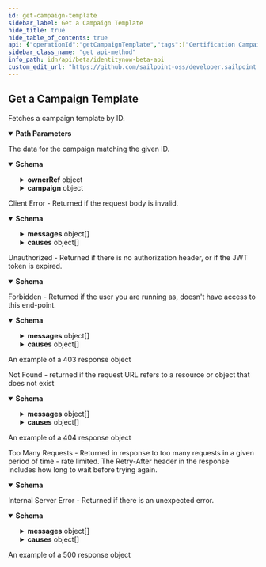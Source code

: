 ```yaml
---
id: get-campaign-template
sidebar_label: Get a Campaign Template
hide_title: true
hide_table_of_contents: true
api: {"operationId":"getCampaignTemplate","tags":["Certification Campaigns"],"description":"Fetches a campaign template by ID.","parameters":[{"in":"path","name":"id","schema":{"type":"string"},"required":true,"description":"The desired campaign template's ID.","example":"2c9180835d191a86015d28455b4a2329"}],"responses":{"200":{"description":"The data for the campaign matching the given ID.","content":{"application/json":{"schema":{"type":"object","description":"Campaign Template","properties":{"id":{"type":"string","description":"Id of the campaign template","example":"2c9079b270a266a60170a277bb960008"},"name":{"type":"string","description":"This template's name. Has no bearing on generated campaigns' names.","example":"Manager Campaign Template"},"description":{"type":"string","description":"This template's description. Has no bearing on generated campaigns' descriptions.","example":"Template for the annual manager campaign."},"created":{"type":"string","description":"Creation date of Campaign Template","readOnly":true,"format":"date-time","example":"2020-03-05T22:44:00.364Z"},"modified":{"type":"string","description":"Modification date of Campaign Template","readOnly":true,"format":"date-time","example":"2020-03-05T22:52:09.969Z"},"scheduled":{"type":"boolean","readOnly":true,"description":"Indicates if this campaign template has been scheduled.","example":false},"ownerRef":{"type":"object","description":"The owner of this template, and the owner of campaigns generated from this template via a schedule. This field is automatically populated at creation time with the current user.","properties":{"id":{"type":"string","description":"Id of the owner","example":"2c918086676d3e0601677611dbde220f"},"type":{"type":"string","enum":["IDENTITY"],"description":"Type of the owner","example":"IDENTITY"},"name":{"type":"string","description":"Name of the owner","example":"Mister Manager"},"email":{"type":"string","description":"Email of the owner","example":"mr.manager@example.com"}}},"deadlineDuration":{"type":"string","description":"The time period during which the campaign should be completed, formatted as an ISO-8601 Duration. When this template generates a campaign, the campaign's deadline will be the current date plus this duration. For example, if generation occurred on 2020-01-01 and this field was \"P2W\" (two weeks), the resulting campaign's deadline would be 2020-01-15 (the current date plus 14 days).","example":"P2W"},"campaign":{"type":"object","title":"Campaign","allOf":[{"type":"object","title":"Slim Campaign","required":["name","description","type"],"properties":{"id":{"type":"string","readOnly":true,"description":"Id of the campaign","example":"2c9079b270a266a60170a2779fcb0007"},"name":{"description":"The campaign name. If this object is part of a template, special formatting applies; see the `/campaign-templates/{id}/generate` endpoint documentation for details.","type":"string","example":"Manager Campaign"},"description":{"type":"string","description":"The campaign description. If this object is part of a template, special formatting applies; see the `/campaign-templates/{id}/generate` endpoint documentation for details.","example":"Everyone needs to be reviewed by their manager"},"deadline":{"type":"string","format":"date-time","description":"The campaign's completion deadline.","example":"2020-03-15T10:00:01.456Z"},"type":{"type":"string","description":"The type of campaign. Could be extended in the future.","enum":["MANAGER","SOURCE_OWNER","SEARCH","ROLE_COMPOSITION"],"example":"MANAGER"},"emailNotificationEnabled":{"type":"boolean","description":"Enables email notification for this campaign","default":false,"example":false},"autoRevokeAllowed":{"type":"boolean","description":"Allows auto revoke for this campaign","default":false,"example":false},"recommendationsEnabled":{"type":"boolean","description":"Enables IAI for this campaign. Accepts true even if the IAI product feature is off. If IAI is turned off then campaigns generated from this template will indicate false. The real value will then be returned if IAI is ever enabled for the org in the future.","default":false,"example":true},"status":{"type":"string","description":"The campaign's current status.","readOnly":true,"enum":["PENDING","STAGED","CANCELING","ACTIVATING","ACTIVE","COMPLETING","COMPLETED","ERROR","ARCHIVED"],"example":"ACTIVE"},"correlatedStatus":{"type":"string","description":"The correlatedStatus of the campaign. Only SOURCE_OWNER campaigns can be Uncorrelated. An Uncorrelated certification campaign only includes Uncorrelated identities (An identity is uncorrelated if it has no accounts on an authoritative source).","enum":["CORRELATED","UNCORRELATED"],"example":"CORRELATED"}}},{"type":"object","properties":{"created":{"type":"string","readOnly":true,"format":"date-time","description":"Created time of the campaign","example":"2020-03-03T22:15:13.611Z"},"modified":{"type":"string","readOnly":true,"format":"date-time","description":"Modified time of the campaign","example":"2020-03-03T22:20:12.674Z"},"correlatedStatus":{"description":"The correlatedStatus of the campaign. Only SOURCE_OWNER campaigns can be Uncorrelated. An Uncorrelated certification campaign only includes Uncorrelated identities (An identity is uncorrelated if it has no accounts on an authoritative source).","enum":["CORRELATED","UNCORRELATED"],"example":"CORRELATED"},"filter":{"type":"object","description":"Determines which items will be included in this campaign. The default campaign filter is used if this field is left blank.","properties":{"id":{"type":"string","description":"The ID of whatever type of filter is being used.","example":"0fbe863c063c4c88a35fd7f17e8a3df5"},"type":{"type":"string","description":"Type of the filter","enum":["CAMPAIGN_FILTER","RULE"],"example":"CAMPAIGN_FILTER"},"name":{"type":"string","description":"Name of the filter","example":"Test Filter"}}},"sunsetCommentsRequired":{"type":"boolean","description":"Determines if comments on sunset date changes are required.","default":true,"example":true},"sourceOwnerCampaignInfo":{"type":"object","description":"Must be set only if the campaign type is SOURCE_OWNER.","properties":{"sourceIds":{"type":"array","description":"The list of sources to be included in the campaign.","items":{"type":"string"},"example":["0fbe863c063c4c88a35fd7f17e8a3df5"]}}},"searchCampaignInfo":{"type":"object","description":"Must be set only if the campaign type is SEARCH.","properties":{"type":{"type":"string","description":"The type of search campaign represented.","enum":["IDENTITY","ACCESS"],"example":"ACCESS"},"description":{"type":"string","description":"Describes this search campaign. Intended for storing the query used, and possibly the number of identities selected/available.","example":"Search Campaign description"},"reviewer":{"description":"If specified, this identity or governance group will be the reviewer for all certifications in this campaign. The allowed DTO types are IDENTITY and GOVERNANCE_GROUP","allOf":[{"type":"object","properties":{"type":{"description":"DTO type","type":"string","enum":["ACCOUNT_CORRELATION_CONFIG","ACCESS_PROFILE","ACCESS_REQUEST_APPROVAL","ACCOUNT","APPLICATION","CAMPAIGN","CAMPAIGN_FILTER","CERTIFICATION","CLUSTER","CONNECTOR_SCHEMA","ENTITLEMENT","GOVERNANCE_GROUP","IDENTITY","IDENTITY_PROFILE","IDENTITY_REQUEST","LIFECYCLE_STATE","PASSWORD_POLICY","ROLE","RULE","SOD_POLICY","SOURCE","TAG","TAG_CATEGORY","TASK_RESULT","REPORT_RESULT","SOD_VIOLATION","ACCOUNT_ACTIVITY"],"example":"IDENTITY"},"id":{"type":"string","description":"ID of the object to which this reference applies","example":"2c91808568c529c60168cca6f90c1313"},"name":{"type":"string","description":"Human-readable display name of the object to which this reference applies","example":"William Wilson"}}},{"type":"object"}]},"query":{"type":"string","description":"The scope for the campaign. The campaign will cover identities returned by the query and identities that have access items returned by the query. One of `query` or `identityIds` must be set.","example":"Search Campaign query description"},"identityIds":{"type":"array","description":"A direct list of identities to include in this campaign. One of `identityIds` or `query` must be set.","items":{"type":"string"},"maxItems":1000,"example":["0fbe863c063c4c88a35fd7f17e8a3df5"]},"accessConstraints":{"type":"array","description":"Further reduces the scope of the campaign by excluding identities (from `query` or `identityIds`) that do not have this access.","items":{"type":"object","properties":{"type":{"type":"string","enum":["ENTITLEMENT","ACCESS_PROFILE","ROLE"],"description":"Type of Access","example":"ENTITLEMENT"},"ids":{"description":"Must be set only if operator is SELECTED.","type":"array","items":{"type":"string"},"example":["2c90ad2a70ace7d50170acf22ca90010"]},"operator":{"type":"string","enum":["ALL","SELECTED"],"description":"Used to determine whether the scope of the campaign should be reduced for selected ids or all.","example":"SELECTED"}},"required":["type","operator"]},"maxItems":1000}},"required":["type"]},"roleCompositionCampaignInfo":{"type":"object","description":"Optional configuration options for role composition campaigns.","properties":{"reviewer":{"description":"If specified, this identity or governance group will be the reviewer for all certifications in this campaign. The allowed DTO types are IDENTITY and GOVERNANCE_GROUP","allOf":[{"type":"object","properties":{"type":{"description":"DTO type","type":"string","enum":["ACCOUNT_CORRELATION_CONFIG","ACCESS_PROFILE","ACCESS_REQUEST_APPROVAL","ACCOUNT","APPLICATION","CAMPAIGN","CAMPAIGN_FILTER","CERTIFICATION","CLUSTER","CONNECTOR_SCHEMA","ENTITLEMENT","GOVERNANCE_GROUP","IDENTITY","IDENTITY_PROFILE","IDENTITY_REQUEST","LIFECYCLE_STATE","PASSWORD_POLICY","ROLE","RULE","SOD_POLICY","SOURCE","TAG","TAG_CATEGORY","TASK_RESULT","REPORT_RESULT","SOD_VIOLATION","ACCOUNT_ACTIVITY"],"example":"IDENTITY"},"id":{"type":"string","description":"ID of the object to which this reference applies","example":"2c91808568c529c60168cca6f90c1313"},"name":{"type":"string","description":"Human-readable display name of the object to which this reference applies","example":"William Wilson"}}},{"type":"object"}]},"roleIds":{"type":"array","description":"Optional list of roles to include in this campaign. Only one of `roleIds` and `query` may be set; if neither are set, all roles are included.","items":{"type":"string"},"example":["2c90ad2a70ace7d50170acf22ca90010"]},"remediatorRef":{"type":"object","description":"This determines who remediation tasks will be assigned to. Remediation tasks are created for each revoke decision on items in the campaign. The only legal remediator type is 'IDENTITY', and the chosen identity must be a Role Admin or Org Admin.","properties":{"type":{"type":"string","enum":["IDENTITY"],"description":"Legal Remediator Type","example":"IDENTITY"},"id":{"type":"string","description":"The ID of the remediator.","example":"2c90ad2a70ace7d50170acf22ca90010"},"name":{"type":"string","description":"The name of the remediator.","readOnly":true,"example":"Role Admin"}},"required":["type","id"]},"query":{"type":"string","description":"Optional search query to scope this campaign to a set of roles. Only one of `roleIds` and `query` may be set; if neither are set, all roles are included.","example":"Search Query"},"description":{"type":"string","description":"Describes this role composition campaign. Intended for storing the query used, and possibly the number of roles selected/available.","example":"Role Composition Description"}},"required":["remediatorRef"]},"alerts":{"type":"array","description":"A list of errors and warnings that have accumulated.","readOnly":true,"items":{"type":"object","properties":{"level":{"type":"string","enum":["ERROR","WARN","INFO"],"description":"Denotes the level of the message","example":"ERROR"},"localizations":{"type":"array","items":{"type":"object","properties":{"locale":{"type":"string","description":"The locale for the message text, a BCP 47 language tag.","example":"en-US"},"localeOrigin":{"type":"string","enum":["DEFAULT","REQUEST"],"description":"An indicator of how the locale was selected. *DEFAULT* means the locale is the system default. *REQUEST* means the locale was selected from the request context (i.e., best match based on the *Accept-Language* header). Additional values may be added in the future without notice.","example":"DEFAULT"},"text":{"type":"string","description":"Actual text of the error message in the indicated locale.","example":"The request was syntactically correct but its content is semantically invalid."}}}}}}},"totalCertifications":{"type":"integer","description":"The total number of certifications in this campaign.","readOnly":true,"example":100},"completedCertifications":{"type":"integer","description":"The number of completed certifications in this campaign.","readOnly":true,"example":10},"sourcesWithOrphanEntitlements":{"type":"array","description":"A list of sources in the campaign that contain \\\"orphan entitlements\\\" (entitlements without a corresponding Managed Attribute). An empty list indicates the campaign has no orphan entitlements. Null indicates there may be unknown orphan entitlements in the campaign (the campaign was created before this feature was implemented).","readOnly":true,"items":{"type":"object","properties":{"id":{"type":"string","description":"Id of the source","example":"2c90ad2a70ace7d50170acf22ca90010"},"type":{"type":"string","enum":["SOURCE"],"description":"Type","example":"SOURCE"},"name":{"type":"string","description":"Name of the source","example":"Source with orphan entitlements"}}}},"mandatoryCommentRequirement":{"type":"string","description":"Determines whether comments are required for decisions during certification reviews. You can require comments for all decisions, revoke-only decisions, or no decisions. By default, comments are not required for decisions.","enum":["ALL_DECISIONS","REVOKE_ONLY_DECISIONS","NO_DECISIONS"],"example":"NO_DECISIONS"}}}]}},"required":["name","description","created","modified","campaign"]},"examples":{"Manager":{"value":{"id":"e7dbec99d49349c8951bd84f58a05120","name":"Manager Review","created":"2022-08-02T19:16:42.632Z","modified":null,"description":"A review of everyone's access by their manager.","deadlineDuration":"P14D","ownerRef":{"email":"support@testmail.identitysoon.com","type":"IDENTITY","id":"7ec252acbd4245548bc25df22348cb75","name":"SailPoint Support"},"scheduled":false,"campaign":{"created":null,"modified":null,"filter":{"type":"CAMPAIGN_FILTER","id":"e0adaae69852e8fe8b8a3d48e5ce757c","name":"Test Manager Filter"},"sunsetCommentsRequired":true,"sourceOwnerCampaignInfo":null,"searchCampaignInfo":null,"roleCompositionCampaignInfo":null,"alerts":null,"totalCertifications":null,"completedCertifications":null,"sourcesWithOrphanEntitlements":null,"id":null,"name":"Manager Review","description":"Review everyone's access.","deadline":null,"type":"MANAGER","status":null,"emailNotificationEnabled":true,"autoRevokeAllowed":false,"recommendationsEnabled":false,"correlatedStatus":"CORRELATED","mandatoryCommentRequirement":"NO_DECISIONS"}}},"Search":{"value":{"id":"b7e6459eed5247ac8b98a5fed81fe27f","name":"Reporting Access Review","created":"2022-07-28T19:19:40.035Z","modified":null,"description":"A review of everyone's access to the reporting system.","deadlineDuration":"P14D","ownerRef":{"email":"support@testmail.identitysoon.com","type":"IDENTITY","id":"7ec252acbd4245548bc25df22348cb75","name":"SailPoint Support"},"scheduled":false,"campaign":{"created":null,"modified":null,"filter":{"type":"CAMPAIGN_FILTER","id":"e0adaae69852e8fe8b8a3d48e5ce757c","name":"Test Search Filter"},"sunsetCommentsRequired":true,"sourceOwnerCampaignInfo":null,"searchCampaignInfo":{"type":"ACCESS","description":"Identities with reporting abilities","reviewerId":null,"reviewer":null,"query":"@access(name: (\"reporter\"))","identityIds":null,"accessConstraints":[]},"roleCompositionCampaignInfo":null,"alerts":null,"totalCertifications":null,"completedCertifications":null,"sourcesWithOrphanEntitlements":null,"id":null,"name":"Search Campaign Review","description":"Review everyone's access to the reporting system.","deadline":null,"type":"SEARCH","status":null,"emailNotificationEnabled":true,"autoRevokeAllowed":false,"recommendationsEnabled":false,"correlatedStatus":"CORRELATED","mandatoryCommentRequirement":"NO_DECISIONS"}}},"Source Owner":{"value":{"id":"b9f41bc69e7a4291b9de0630396d030d","name":"AD Source Review","created":"2022-08-02T13:40:36.857Z","modified":null,"description":"A review of our AD source.","deadlineDuration":"P1M","ownerRef":{"email":"support@testmail.identitysoon.com","type":"IDENTITY","id":"7ec252acbd4245548bc25df22348cb75","name":"SailPoint Support"},"scheduled":false,"campaign":{"created":null,"modified":null,"filter":{"type":"CAMPAIGN_FILTER","id":"e0adaae69852e8fe8b8a3d48e5ce757c","name":"Test Source Owner Filter"},"sunsetCommentsRequired":true,"sourceOwnerCampaignInfo":{"sourceIds":["2c918084707deba501709d45ce4e5569"]},"searchCampaignInfo":null,"roleCompositionCampaignInfo":null,"alerts":null,"totalCertifications":null,"completedCertifications":null,"sourcesWithOrphanEntitlements":null,"id":null,"name":"AD Source Review","description":"Review everyone's access.","deadline":null,"type":"SOURCE_OWNER","status":null,"emailNotificationEnabled":true,"autoRevokeAllowed":false,"recommendationsEnabled":false,"correlatedStatus":"CORRELATED","mandatoryCommentRequirement":"NO_DECISIONS"}}},"RoleComposition":{"value":{"id":"b9f41bc69e7a4291b9de0630396d030d","name":"Campaign With Admin Role","created":"2022-08-02T13:40:36.857Z","modified":null,"description":"Campaign With Admin Role","deadlineDuration":null,"ownerRef":{"email":"support@testmail.identitysoon.com","type":"IDENTITY","id":"7ec252acbd4245548bc25df22348cb75","name":"SailPoint Support"},"scheduled":false,"campaign":{"created":null,"modified":null,"filter":null,"sunsetCommentsRequired":true,"sourceOwnerCampaignInfo":null,"searchCampaignInfo":null,"roleCompositionCampaignInfo":{"remediatorRef":{"type":"IDENTITY","id":"7ec252acbd4245548bc25df22348cb75","name":"SailPoint Support"},"reviewerId":null,"reviewer":null,"roleIds":["b15d609fc5c8434b865fe552315fda8f"],"query":null,"description":null},"alerts":null,"totalCertifications":null,"completedCertifications":null,"sourcesWithOrphanEntitlements":null,"id":null,"name":"Campaign With Admin Role","description":"Campaign With Admin Role","deadline":null,"type":"ROLE_COMPOSITION","status":null,"emailNotificationEnabled":false,"autoRevokeAllowed":false,"recommendationsEnabled":false,"correlatedStatus":"CORRELATED","mandatoryCommentRequirement":"NO_DECISIONS"}}}}}}},"400":{"description":"Client Error - Returned if the request body is invalid.","content":{"application/json":{"schema":{"type":"object","properties":{"detailCode":{"type":"string","description":"Fine-grained error code providing more detail of the error.","example":"400.1 Bad Request Content"},"trackingId":{"type":"string","description":"Unique tracking id for the error.","example":"e7eab60924f64aa284175b9fa3309599"},"messages":{"type":"array","description":"Generic localized reason for error","items":{"type":"object","properties":{"locale":{"type":"string","description":"The locale for the message text, a BCP 47 language tag.","example":"en-US"},"localeOrigin":{"type":"string","enum":["DEFAULT","REQUEST"],"description":"An indicator of how the locale was selected. *DEFAULT* means the locale is the system default. *REQUEST* means the locale was selected from the request context (i.e., best match based on the *Accept-Language* header). Additional values may be added in the future without notice.","example":"DEFAULT"},"text":{"type":"string","description":"Actual text of the error message in the indicated locale.","example":"The request was syntactically correct but its content is semantically invalid."}}}},"causes":{"type":"array","description":"Plain-text descriptive reasons to provide additional detail to the text provided in the messages field","items":{"type":"object","properties":{"locale":{"type":"string","description":"The locale for the message text, a BCP 47 language tag.","example":"en-US"},"localeOrigin":{"type":"string","enum":["DEFAULT","REQUEST"],"description":"An indicator of how the locale was selected. *DEFAULT* means the locale is the system default. *REQUEST* means the locale was selected from the request context (i.e., best match based on the *Accept-Language* header). Additional values may be added in the future without notice.","example":"DEFAULT"},"text":{"type":"string","description":"Actual text of the error message in the indicated locale.","example":"The request was syntactically correct but its content is semantically invalid."}}}}}}}}},"401":{"description":"Unauthorized - Returned if there is no authorization header, or if the JWT token is expired.","content":{"application/json":{"schema":{"type":"object","properties":{"error":{"description":"A message describing the error","example":"JWT validation failed: JWT is expired"}}}}}},"403":{"description":"Forbidden - Returned if the user you are running as, doesn't have access to this end-point.","content":{"application/json":{"schema":{"type":"object","properties":{"detailCode":{"type":"string","description":"Fine-grained error code providing more detail of the error.","example":"400.1 Bad Request Content"},"trackingId":{"type":"string","description":"Unique tracking id for the error.","example":"e7eab60924f64aa284175b9fa3309599"},"messages":{"type":"array","description":"Generic localized reason for error","items":{"type":"object","properties":{"locale":{"type":"string","description":"The locale for the message text, a BCP 47 language tag.","example":"en-US"},"localeOrigin":{"type":"string","enum":["DEFAULT","REQUEST"],"description":"An indicator of how the locale was selected. *DEFAULT* means the locale is the system default. *REQUEST* means the locale was selected from the request context (i.e., best match based on the *Accept-Language* header). Additional values may be added in the future without notice.","example":"DEFAULT"},"text":{"type":"string","description":"Actual text of the error message in the indicated locale.","example":"The request was syntactically correct but its content is semantically invalid."}}}},"causes":{"type":"array","description":"Plain-text descriptive reasons to provide additional detail to the text provided in the messages field","items":{"type":"object","properties":{"locale":{"type":"string","description":"The locale for the message text, a BCP 47 language tag.","example":"en-US"},"localeOrigin":{"type":"string","enum":["DEFAULT","REQUEST"],"description":"An indicator of how the locale was selected. *DEFAULT* means the locale is the system default. *REQUEST* means the locale was selected from the request context (i.e., best match based on the *Accept-Language* header). Additional values may be added in the future without notice.","example":"DEFAULT"},"text":{"type":"string","description":"Actual text of the error message in the indicated locale.","example":"The request was syntactically correct but its content is semantically invalid."}}}}}},"examples":{"403":{"summary":"An example of a 403 response object","value":{"detailCode":"403 Forbidden","trackingId":"b21b1f7ce4da4d639f2c62a57171b427","messages":[{"locale":"en-US","localeOrigin":"DEFAULT","text":"The server understood the request but refuses to authorize it."}]}}}}}},"404":{"description":"Not Found - returned if the request URL refers to a resource or object that does not exist","content":{"application/json":{"schema":{"type":"object","properties":{"detailCode":{"type":"string","description":"Fine-grained error code providing more detail of the error.","example":"400.1 Bad Request Content"},"trackingId":{"type":"string","description":"Unique tracking id for the error.","example":"e7eab60924f64aa284175b9fa3309599"},"messages":{"type":"array","description":"Generic localized reason for error","items":{"type":"object","properties":{"locale":{"type":"string","description":"The locale for the message text, a BCP 47 language tag.","example":"en-US"},"localeOrigin":{"type":"string","enum":["DEFAULT","REQUEST"],"description":"An indicator of how the locale was selected. *DEFAULT* means the locale is the system default. *REQUEST* means the locale was selected from the request context (i.e., best match based on the *Accept-Language* header). Additional values may be added in the future without notice.","example":"DEFAULT"},"text":{"type":"string","description":"Actual text of the error message in the indicated locale.","example":"The request was syntactically correct but its content is semantically invalid."}}}},"causes":{"type":"array","description":"Plain-text descriptive reasons to provide additional detail to the text provided in the messages field","items":{"type":"object","properties":{"locale":{"type":"string","description":"The locale for the message text, a BCP 47 language tag.","example":"en-US"},"localeOrigin":{"type":"string","enum":["DEFAULT","REQUEST"],"description":"An indicator of how the locale was selected. *DEFAULT* means the locale is the system default. *REQUEST* means the locale was selected from the request context (i.e., best match based on the *Accept-Language* header). Additional values may be added in the future without notice.","example":"DEFAULT"},"text":{"type":"string","description":"Actual text of the error message in the indicated locale.","example":"The request was syntactically correct but its content is semantically invalid."}}}}}},"examples":{"404":{"summary":"An example of a 404 response object","value":{"detailCode":"404 Not found","trackingId":"b21b1f7ce4da4d639f2c62a57171b427","messages":[{"locale":"en-US","localeOrigin":"DEFAULT","text":"The server did not find a current representation for the target resource."}]}}}}}},"429":{"description":"Too Many Requests - Returned in response to too many requests in a given period of time - rate limited. The Retry-After header in the response includes how long to wait before trying again.","content":{"application/json":{"schema":{"type":"object","properties":{"message":{"description":"A message describing the error","example":" Rate Limit Exceeded "}}}}}},"500":{"description":"Internal Server Error - Returned if there is an unexpected error.","content":{"application/json":{"schema":{"type":"object","properties":{"detailCode":{"type":"string","description":"Fine-grained error code providing more detail of the error.","example":"400.1 Bad Request Content"},"trackingId":{"type":"string","description":"Unique tracking id for the error.","example":"e7eab60924f64aa284175b9fa3309599"},"messages":{"type":"array","description":"Generic localized reason for error","items":{"type":"object","properties":{"locale":{"type":"string","description":"The locale for the message text, a BCP 47 language tag.","example":"en-US"},"localeOrigin":{"type":"string","enum":["DEFAULT","REQUEST"],"description":"An indicator of how the locale was selected. *DEFAULT* means the locale is the system default. *REQUEST* means the locale was selected from the request context (i.e., best match based on the *Accept-Language* header). Additional values may be added in the future without notice.","example":"DEFAULT"},"text":{"type":"string","description":"Actual text of the error message in the indicated locale.","example":"The request was syntactically correct but its content is semantically invalid."}}}},"causes":{"type":"array","description":"Plain-text descriptive reasons to provide additional detail to the text provided in the messages field","items":{"type":"object","properties":{"locale":{"type":"string","description":"The locale for the message text, a BCP 47 language tag.","example":"en-US"},"localeOrigin":{"type":"string","enum":["DEFAULT","REQUEST"],"description":"An indicator of how the locale was selected. *DEFAULT* means the locale is the system default. *REQUEST* means the locale was selected from the request context (i.e., best match based on the *Accept-Language* header). Additional values may be added in the future without notice.","example":"DEFAULT"},"text":{"type":"string","description":"Actual text of the error message in the indicated locale.","example":"The request was syntactically correct but its content is semantically invalid."}}}}}},"examples":{"500":{"summary":"An example of a 500 response object","value":{"detailCode":"500.0 Internal Fault","trackingId":"b21b1f7ce4da4d639f2c62a57171b427","messages":[{"locale":"en-US","localeOrigin":"DEFAULT","text":"An internal fault occurred."}]}}}}}}},"method":"get","path":"/campaign-templates/{id}","servers":[{"url":"https://{tenant}.api.identitynow.com/beta","description":"This is the beta API server.","variables":{"tenant":{"default":"sailpoint","description":"This is the name of your tenant, typically your company's name."}}}],"security":[{"oauth2":[]}],"securitySchemes":{"oauth2":{"type":"oauth2","description":"OAuth2 Bearer token (JWT). See [IdentityNow REST API Authentication](https://developer.sailpoint.com/idn/api/authentication) for more information.\n- Directions for generating a [personal access token](https://developer.sailpoint.com/idn/api/authentication#personal-access-tokens)\n- Directions using [client credentials flow](https://developer.sailpoint.com/idn/api/authentication#client-credentials-grant-flow)\n- Directions for using [authorization code flow](https://developer.sailpoint.com/idn/api/authentication#authorization-code-grant-flow)\n\nWhich authentication method should I choose?  See our [guide](https://developer.sailpoint.com/idn/api/authentication#which-oauth-20-grant-flow-should-i-use)\n\nLearn more about how to find your `tokenUrl` and `authorizationUrl` [in our docs](https://developer.sailpoint.com/idn/api/authentication#find-your-tenants-oauth-details)\n","flows":{"clientCredentials":{"tokenUrl":"https://tenant.api.identitynow.com/oauth/token","scopes":{"sp:scopes:default":"default scope","sp:scopes:all":"access to all scopes"}},"authorizationCode":{"authorizationUrl":"https://tenant.identitynow.com/oauth/authorize","tokenUrl":"https://tenant.api.identitynow.com/oauth/token","scopes":{"sp:scopes:default":"default scope","sp:scopes:all":"access to all scopes"}}}}},"info":{"title":"IdentityNow Beta API","description":"Use these APIs to interact with the IdentityNow platform to achieve repeatable, automated processes with greater scalability. These APIs are in beta and are subject to change. We encourage you to join the SailPoint Developer Community forum at https://developer.sailpoint.com/discuss to connect with other developers using our APIs.","termsOfService":"https://developer.sailpoint.com/discuss/tos","contact":{"name":"Developer Relations","url":"https://developer.sailpoint.com/discuss/api-help"},"license":{"name":"MIT","url":"https://opensource.org/licenses/MIT"},"version":"3.1.0-beta"},"postman":{"name":"Get a Campaign Template","description":{"content":"Fetches a campaign template by ID.","type":"text/plain"},"url":{"path":["campaign-templates",":id"],"host":["{{baseUrl}}"],"query":[],"variable":[{"disabled":false,"description":{"content":"(Required) The desired campaign template's ID.","type":"text/plain"},"type":"any","value":"","key":"id"}]},"header":[{"key":"Accept","value":"application/json"}],"method":"GET"}}
sidebar_class_name: "get api-method"
info_path: idn/api/beta/identitynow-beta-api
custom_edit_url: "https://github.com/sailpoint-oss/developer.sailpoint.com/issues/new?assignees=&labels=&template=bug-report.md&title=%5BBug%5D+Your+Bug+Report+Here Requesting changes to 'Get a Campaign Template' (get-campaign-template)"
---
```



## Get a Campaign Template



Fetches a campaign template by ID.

<details style={{"marginBottom":"1rem"}} data-collapsed={false} open={true}><summary style={{}}><strong>Path Parameters</strong></summary><div><ul><ParamsItem className={"paramsItem"} param={{"in":"path","name":"id","schema":{"type":"string"},"required":true,"description":"The desired campaign template's ID.","example":"2c9180835d191a86015d28455b4a2329"}}></ParamsItem></ul></div></details><div><ApiTabs><TabItem label={"200"} value={"200"}><div>

The data for the campaign matching the given ID.

</div><div><MimeTabs schemaType={"response"}><TabItem label={"application/json"} value={"application/json"}><SchemaTabs><TabItem label={"Schema"} value={"Schema"}><details style={{}} data-collapsed={false} open={true}><summary style={{"textAlign":"left"}}><strong>Schema</strong></summary><div style={{"textAlign":"left","marginLeft":"1rem"}}></div><ul style={{"marginLeft":"1rem"}}><SchemaItem collapsible={false} name={"id"} required={false} deprecated={undefined} schemaDescription={"Id of the campaign template"} schemaName={"string"} qualifierMessage={undefined} defaultValue={undefined}></SchemaItem><SchemaItem collapsible={false} name={"name"} required={false} deprecated={undefined} schemaDescription={"This template's name. Has no bearing on generated campaigns' names."} schemaName={"string"} qualifierMessage={undefined} defaultValue={undefined}></SchemaItem><SchemaItem collapsible={false} name={"description"} required={false} deprecated={undefined} schemaDescription={"This template's description. Has no bearing on generated campaigns' descriptions."} schemaName={"string"} qualifierMessage={undefined} defaultValue={undefined}></SchemaItem><SchemaItem collapsible={false} name={"created"} required={false} deprecated={undefined} schemaDescription={"Creation date of Campaign Template"} schemaName={"date-time"} qualifierMessage={undefined} defaultValue={undefined}></SchemaItem><SchemaItem collapsible={false} name={"modified"} required={false} deprecated={undefined} schemaDescription={"Modification date of Campaign Template"} schemaName={"date-time"} qualifierMessage={undefined} defaultValue={undefined}></SchemaItem><SchemaItem collapsible={false} name={"scheduled"} required={false} deprecated={undefined} schemaDescription={"Indicates if this campaign template has been scheduled."} schemaName={"boolean"} qualifierMessage={undefined} defaultValue={undefined}></SchemaItem><SchemaItem collapsible={true} className={"schemaItem"}><details style={{}}><summary style={{}}><strong>ownerRef</strong><span style={{"opacity":"0.6"}}> object</span></summary><div style={{"marginLeft":"1rem"}}><div style={{"marginTop":".5rem","marginBottom":".5rem"}}>

The owner of this template, and the owner of campaigns generated from this template via a schedule. This field is automatically populated at creation time with the current user.

</div><SchemaItem collapsible={false} name={"id"} required={false} deprecated={undefined} schemaDescription={"Id of the owner"} schemaName={"string"} qualifierMessage={undefined} defaultValue={undefined}></SchemaItem><SchemaItem collapsible={false} name={"type"} required={false} deprecated={undefined} schemaDescription={"Type of the owner"} schemaName={"string"} qualifierMessage={"**Possible values:** [`IDENTITY`]"} defaultValue={undefined}></SchemaItem><SchemaItem collapsible={false} name={"name"} required={false} deprecated={undefined} schemaDescription={"Name of the owner"} schemaName={"string"} qualifierMessage={undefined} defaultValue={undefined}></SchemaItem><SchemaItem collapsible={false} name={"email"} required={false} deprecated={undefined} schemaDescription={"Email of the owner"} schemaName={"string"} qualifierMessage={undefined} defaultValue={undefined}></SchemaItem></div></details></SchemaItem><SchemaItem collapsible={false} name={"deadlineDuration"} required={false} deprecated={undefined} schemaDescription={"The time period during which the campaign should be completed, formatted as an ISO-8601 Duration. When this template generates a campaign, the campaign's deadline will be the current date plus this duration. For example, if generation occurred on 2020-01-01 and this field was \"P2W\" (two weeks), the resulting campaign's deadline would be 2020-01-15 (the current date plus 14 days)."} schemaName={"string"} qualifierMessage={undefined} defaultValue={undefined}></SchemaItem><SchemaItem collapsible={true} className={"schemaItem"}><details style={{}}><summary style={{}}><strong>campaign</strong><span style={{"opacity":"0.6"}}> object</span></summary><div style={{"marginLeft":"1rem"}}><SchemaItem collapsible={false} name={"id"} required={false} deprecated={undefined} schemaDescription={"Id of the campaign"} schemaName={"string"} qualifierMessage={undefined} defaultValue={undefined}></SchemaItem><SchemaItem collapsible={false} name={"name"} required={false} deprecated={undefined} schemaDescription={"The campaign name. If this object is part of a template, special formatting applies; see the `/campaign-templates/{id}/generate` endpoint documentation for details."} schemaName={"string"} qualifierMessage={undefined} defaultValue={undefined}></SchemaItem><SchemaItem collapsible={false} name={"description"} required={false} deprecated={undefined} schemaDescription={"The campaign description. If this object is part of a template, special formatting applies; see the `/campaign-templates/{id}/generate` endpoint documentation for details."} schemaName={"string"} qualifierMessage={undefined} defaultValue={undefined}></SchemaItem><SchemaItem collapsible={false} name={"deadline"} required={false} deprecated={undefined} schemaDescription={"The campaign's completion deadline."} schemaName={"date-time"} qualifierMessage={undefined} defaultValue={undefined}></SchemaItem><SchemaItem collapsible={false} name={"type"} required={false} deprecated={undefined} schemaDescription={"The type of campaign. Could be extended in the future."} schemaName={"string"} qualifierMessage={"**Possible values:** [`MANAGER`, `SOURCE_OWNER`, `SEARCH`, `ROLE_COMPOSITION`]"} defaultValue={undefined}></SchemaItem><SchemaItem collapsible={false} name={"emailNotificationEnabled"} required={false} deprecated={undefined} schemaDescription={"Enables email notification for this campaign"} schemaName={"boolean"} qualifierMessage={undefined} defaultValue={false}></SchemaItem><SchemaItem collapsible={false} name={"autoRevokeAllowed"} required={false} deprecated={undefined} schemaDescription={"Allows auto revoke for this campaign"} schemaName={"boolean"} qualifierMessage={undefined} defaultValue={false}></SchemaItem><SchemaItem collapsible={false} name={"recommendationsEnabled"} required={false} deprecated={undefined} schemaDescription={"Enables IAI for this campaign. Accepts true even if the IAI product feature is off. If IAI is turned off then campaigns generated from this template will indicate false. The real value will then be returned if IAI is ever enabled for the org in the future."} schemaName={"boolean"} qualifierMessage={undefined} defaultValue={false}></SchemaItem><SchemaItem collapsible={false} name={"status"} required={false} deprecated={undefined} schemaDescription={"The campaign's current status."} schemaName={"string"} qualifierMessage={"**Possible values:** [`PENDING`, `STAGED`, `CANCELING`, `ACTIVATING`, `ACTIVE`, `COMPLETING`, `COMPLETED`, `ERROR`, `ARCHIVED`]"} defaultValue={undefined}></SchemaItem><SchemaItem collapsible={false} name={"correlatedStatus"} required={false} deprecated={undefined} schemaDescription={"The correlatedStatus of the campaign. Only SOURCE_OWNER campaigns can be Uncorrelated. An Uncorrelated certification campaign only includes Uncorrelated identities (An identity is uncorrelated if it has no accounts on an authoritative source)."} schemaName={"string"} qualifierMessage={"**Possible values:** [`CORRELATED`, `UNCORRELATED`]"} defaultValue={undefined}></SchemaItem><SchemaItem collapsible={false} name={"created"} required={false} deprecated={undefined} schemaDescription={"Created time of the campaign"} schemaName={"date-time"} qualifierMessage={undefined} defaultValue={undefined}></SchemaItem><SchemaItem collapsible={false} name={"modified"} required={false} deprecated={undefined} schemaDescription={"Modified time of the campaign"} schemaName={"date-time"} qualifierMessage={undefined} defaultValue={undefined}></SchemaItem><SchemaItem collapsible={true} className={"schemaItem"}><details style={{}}><summary style={{}}><strong>filter</strong><span style={{"opacity":"0.6"}}> object</span></summary><div style={{"marginLeft":"1rem"}}><div style={{"marginTop":".5rem","marginBottom":".5rem"}}>

Determines which items will be included in this campaign. The default campaign filter is used if this field is left blank.

</div><SchemaItem collapsible={false} name={"id"} required={false} deprecated={undefined} schemaDescription={"The ID of whatever type of filter is being used."} schemaName={"string"} qualifierMessage={undefined} defaultValue={undefined}></SchemaItem><SchemaItem collapsible={false} name={"type"} required={false} deprecated={undefined} schemaDescription={"Type of the filter"} schemaName={"string"} qualifierMessage={"**Possible values:** [`CAMPAIGN_FILTER`, `RULE`]"} defaultValue={undefined}></SchemaItem><SchemaItem collapsible={false} name={"name"} required={false} deprecated={undefined} schemaDescription={"Name of the filter"} schemaName={"string"} qualifierMessage={undefined} defaultValue={undefined}></SchemaItem></div></details></SchemaItem><SchemaItem collapsible={false} name={"sunsetCommentsRequired"} required={false} deprecated={undefined} schemaDescription={"Determines if comments on sunset date changes are required."} schemaName={"boolean"} qualifierMessage={undefined} defaultValue={true}></SchemaItem><SchemaItem collapsible={true} className={"schemaItem"}><details style={{}}><summary style={{}}><strong>sourceOwnerCampaignInfo</strong><span style={{"opacity":"0.6"}}> object</span></summary><div style={{"marginLeft":"1rem"}}><div style={{"marginTop":".5rem","marginBottom":".5rem"}}>

Must be set only if the campaign type is SOURCE_OWNER.

</div><SchemaItem collapsible={false} name={"sourceIds"} required={false} deprecated={undefined} schemaDescription={"The list of sources to be included in the campaign."} schemaName={"string[]"} qualifierMessage={undefined} defaultValue={undefined}></SchemaItem></div></details></SchemaItem><SchemaItem collapsible={true} className={"schemaItem"}><details style={{}}><summary style={{}}><strong>searchCampaignInfo</strong><span style={{"opacity":"0.6"}}> object</span></summary><div style={{"marginLeft":"1rem"}}><div style={{"marginTop":".5rem","marginBottom":".5rem"}}>

Must be set only if the campaign type is SEARCH.

</div><SchemaItem collapsible={false} name={"type"} required={false} deprecated={undefined} schemaDescription={"The type of search campaign represented."} schemaName={"string"} qualifierMessage={"**Possible values:** [`IDENTITY`, `ACCESS`]"} defaultValue={undefined}></SchemaItem><SchemaItem collapsible={false} name={"description"} required={false} deprecated={undefined} schemaDescription={"Describes this search campaign. Intended for storing the query used, and possibly the number of identities selected/available."} schemaName={"string"} qualifierMessage={undefined} defaultValue={undefined}></SchemaItem><SchemaItem collapsible={true} className={"schemaItem"}><details style={{}}><summary style={{}}><strong>reviewer</strong><span style={{"opacity":"0.6"}}> object</span></summary><div style={{"marginLeft":"1rem"}}><div style={{"marginTop":".5rem","marginBottom":".5rem"}}>

If specified, this identity or governance group will be the reviewer for all certifications in this campaign. The allowed DTO types are IDENTITY and GOVERNANCE_GROUP

</div><SchemaItem collapsible={false} name={"type"} required={false} deprecated={undefined} schemaDescription={"DTO type"} schemaName={"string"} qualifierMessage={"**Possible values:** [`ACCOUNT_CORRELATION_CONFIG`, `ACCESS_PROFILE`, `ACCESS_REQUEST_APPROVAL`, `ACCOUNT`, `APPLICATION`, `CAMPAIGN`, `CAMPAIGN_FILTER`, `CERTIFICATION`, `CLUSTER`, `CONNECTOR_SCHEMA`, `ENTITLEMENT`, `GOVERNANCE_GROUP`, `IDENTITY`, `IDENTITY_PROFILE`, `IDENTITY_REQUEST`, `LIFECYCLE_STATE`, `PASSWORD_POLICY`, `ROLE`, `RULE`, `SOD_POLICY`, `SOURCE`, `TAG`, `TAG_CATEGORY`, `TASK_RESULT`, `REPORT_RESULT`, `SOD_VIOLATION`, `ACCOUNT_ACTIVITY`]"} defaultValue={undefined}></SchemaItem><SchemaItem collapsible={false} name={"id"} required={false} deprecated={undefined} schemaDescription={"ID of the object to which this reference applies"} schemaName={"string"} qualifierMessage={undefined} defaultValue={undefined}></SchemaItem><SchemaItem collapsible={false} name={"name"} required={false} deprecated={undefined} schemaDescription={"Human-readable display name of the object to which this reference applies"} schemaName={"string"} qualifierMessage={undefined} defaultValue={undefined}></SchemaItem></div></details></SchemaItem><SchemaItem collapsible={false} name={"query"} required={false} deprecated={undefined} schemaDescription={"The scope for the campaign. The campaign will cover identities returned by the query and identities that have access items returned by the query. One of `query` or `identityIds` must be set."} schemaName={"string"} qualifierMessage={undefined} defaultValue={undefined}></SchemaItem><SchemaItem collapsible={false} name={"identityIds"} required={false} deprecated={undefined} schemaDescription={"A direct list of identities to include in this campaign. One of `identityIds` or `query` must be set."} schemaName={"string[]"} qualifierMessage={"**Possible values:** `<= 1000`"} defaultValue={undefined}></SchemaItem><SchemaItem collapsible={true} className={"schemaItem"}><details style={{}}><summary style={{}}><strong>accessConstraints</strong><span style={{"opacity":"0.6"}}> object[]</span></summary><div style={{"marginLeft":"1rem"}}><div style={{"marginTop":".5rem","marginBottom":".5rem"}}>

**Possible values:** `<= 1000`

</div><div style={{"marginTop":".5rem","marginBottom":".5rem"}}>

Further reduces the scope of the campaign by excluding identities (from `query` or `identityIds`) that do not have this access.

</div><SchemaItem collapsible={false} name={"type"} required={false} deprecated={undefined} schemaDescription={"Type of Access"} schemaName={"string"} qualifierMessage={"**Possible values:** [`ENTITLEMENT`, `ACCESS_PROFILE`, `ROLE`]"} defaultValue={undefined}></SchemaItem><SchemaItem collapsible={false} name={"ids"} required={false} deprecated={undefined} schemaDescription={"Must be set only if operator is SELECTED."} schemaName={"string[]"} qualifierMessage={undefined} defaultValue={undefined}></SchemaItem><SchemaItem collapsible={false} name={"operator"} required={false} deprecated={undefined} schemaDescription={"Used to determine whether the scope of the campaign should be reduced for selected ids or all."} schemaName={"string"} qualifierMessage={"**Possible values:** [`ALL`, `SELECTED`]"} defaultValue={undefined}></SchemaItem></div></details></SchemaItem></div></details></SchemaItem><SchemaItem collapsible={true} className={"schemaItem"}><details style={{}}><summary style={{}}><strong>roleCompositionCampaignInfo</strong><span style={{"opacity":"0.6"}}> object</span></summary><div style={{"marginLeft":"1rem"}}><div style={{"marginTop":".5rem","marginBottom":".5rem"}}>

Optional configuration options for role composition campaigns.

</div><SchemaItem collapsible={true} className={"schemaItem"}><details style={{}}><summary style={{}}><strong>reviewer</strong><span style={{"opacity":"0.6"}}> object</span></summary><div style={{"marginLeft":"1rem"}}><div style={{"marginTop":".5rem","marginBottom":".5rem"}}>

If specified, this identity or governance group will be the reviewer for all certifications in this campaign. The allowed DTO types are IDENTITY and GOVERNANCE_GROUP

</div><SchemaItem collapsible={false} name={"type"} required={false} deprecated={undefined} schemaDescription={"DTO type"} schemaName={"string"} qualifierMessage={"**Possible values:** [`ACCOUNT_CORRELATION_CONFIG`, `ACCESS_PROFILE`, `ACCESS_REQUEST_APPROVAL`, `ACCOUNT`, `APPLICATION`, `CAMPAIGN`, `CAMPAIGN_FILTER`, `CERTIFICATION`, `CLUSTER`, `CONNECTOR_SCHEMA`, `ENTITLEMENT`, `GOVERNANCE_GROUP`, `IDENTITY`, `IDENTITY_PROFILE`, `IDENTITY_REQUEST`, `LIFECYCLE_STATE`, `PASSWORD_POLICY`, `ROLE`, `RULE`, `SOD_POLICY`, `SOURCE`, `TAG`, `TAG_CATEGORY`, `TASK_RESULT`, `REPORT_RESULT`, `SOD_VIOLATION`, `ACCOUNT_ACTIVITY`]"} defaultValue={undefined}></SchemaItem><SchemaItem collapsible={false} name={"id"} required={false} deprecated={undefined} schemaDescription={"ID of the object to which this reference applies"} schemaName={"string"} qualifierMessage={undefined} defaultValue={undefined}></SchemaItem><SchemaItem collapsible={false} name={"name"} required={false} deprecated={undefined} schemaDescription={"Human-readable display name of the object to which this reference applies"} schemaName={"string"} qualifierMessage={undefined} defaultValue={undefined}></SchemaItem></div></details></SchemaItem><SchemaItem collapsible={false} name={"roleIds"} required={false} deprecated={undefined} schemaDescription={"Optional list of roles to include in this campaign. Only one of `roleIds` and `query` may be set; if neither are set, all roles are included."} schemaName={"string[]"} qualifierMessage={undefined} defaultValue={undefined}></SchemaItem><SchemaItem collapsible={true} className={"schemaItem"}><details style={{}}><summary style={{}}><strong>remediatorRef</strong><span style={{"opacity":"0.6"}}> object</span></summary><div style={{"marginLeft":"1rem"}}><div style={{"marginTop":".5rem","marginBottom":".5rem"}}>

This determines who remediation tasks will be assigned to. Remediation tasks are created for each revoke decision on items in the campaign. The only legal remediator type is 'IDENTITY', and the chosen identity must be a Role Admin or Org Admin.

</div><SchemaItem collapsible={false} name={"type"} required={false} deprecated={undefined} schemaDescription={"Legal Remediator Type"} schemaName={"string"} qualifierMessage={"**Possible values:** [`IDENTITY`]"} defaultValue={undefined}></SchemaItem><SchemaItem collapsible={false} name={"id"} required={false} deprecated={undefined} schemaDescription={"The ID of the remediator."} schemaName={"string"} qualifierMessage={undefined} defaultValue={undefined}></SchemaItem><SchemaItem collapsible={false} name={"name"} required={false} deprecated={undefined} schemaDescription={"The name of the remediator."} schemaName={"string"} qualifierMessage={undefined} defaultValue={undefined}></SchemaItem></div></details></SchemaItem><SchemaItem collapsible={false} name={"query"} required={false} deprecated={undefined} schemaDescription={"Optional search query to scope this campaign to a set of roles. Only one of `roleIds` and `query` may be set; if neither are set, all roles are included."} schemaName={"string"} qualifierMessage={undefined} defaultValue={undefined}></SchemaItem><SchemaItem collapsible={false} name={"description"} required={false} deprecated={undefined} schemaDescription={"Describes this role composition campaign. Intended for storing the query used, and possibly the number of roles selected/available."} schemaName={"string"} qualifierMessage={undefined} defaultValue={undefined}></SchemaItem></div></details></SchemaItem><SchemaItem collapsible={true} className={"schemaItem"}><details style={{}}><summary style={{}}><strong>alerts</strong><span style={{"opacity":"0.6"}}> object[]</span></summary><div style={{"marginLeft":"1rem"}}><div style={{"marginTop":".5rem","marginBottom":".5rem"}}>

A list of errors and warnings that have accumulated.

</div><SchemaItem collapsible={false} name={"level"} required={false} deprecated={undefined} schemaDescription={"Denotes the level of the message"} schemaName={"string"} qualifierMessage={"**Possible values:** [`ERROR`, `WARN`, `INFO`]"} defaultValue={undefined}></SchemaItem><SchemaItem collapsible={true} className={"schemaItem"}><details style={{}}><summary style={{}}><strong>localizations</strong><span style={{"opacity":"0.6"}}> object[]</span></summary><div style={{"marginLeft":"1rem"}}><SchemaItem collapsible={false} name={"locale"} required={false} deprecated={undefined} schemaDescription={"The locale for the message text, a BCP 47 language tag."} schemaName={"string"} qualifierMessage={undefined} defaultValue={undefined}></SchemaItem><SchemaItem collapsible={false} name={"localeOrigin"} required={false} deprecated={undefined} schemaDescription={"An indicator of how the locale was selected. *DEFAULT* means the locale is the system default. *REQUEST* means the locale was selected from the request context (i.e., best match based on the *Accept-Language* header). Additional values may be added in the future without notice."} schemaName={"string"} qualifierMessage={"**Possible values:** [`DEFAULT`, `REQUEST`]"} defaultValue={undefined}></SchemaItem><SchemaItem collapsible={false} name={"text"} required={false} deprecated={undefined} schemaDescription={"Actual text of the error message in the indicated locale."} schemaName={"string"} qualifierMessage={undefined} defaultValue={undefined}></SchemaItem></div></details></SchemaItem></div></details></SchemaItem><SchemaItem collapsible={false} name={"totalCertifications"} required={false} deprecated={undefined} schemaDescription={"The total number of certifications in this campaign."} schemaName={"integer"} qualifierMessage={undefined} defaultValue={undefined}></SchemaItem><SchemaItem collapsible={false} name={"completedCertifications"} required={false} deprecated={undefined} schemaDescription={"The number of completed certifications in this campaign."} schemaName={"integer"} qualifierMessage={undefined} defaultValue={undefined}></SchemaItem><SchemaItem collapsible={true} className={"schemaItem"}><details style={{}}><summary style={{}}><strong>sourcesWithOrphanEntitlements</strong><span style={{"opacity":"0.6"}}> object[]</span></summary><div style={{"marginLeft":"1rem"}}><div style={{"marginTop":".5rem","marginBottom":".5rem"}}>

A list of sources in the campaign that contain \"orphan entitlements\" (entitlements without a corresponding Managed Attribute). An empty list indicates the campaign has no orphan entitlements. Null indicates there may be unknown orphan entitlements in the campaign (the campaign was created before this feature was implemented).

</div><SchemaItem collapsible={false} name={"id"} required={false} deprecated={undefined} schemaDescription={"Id of the source"} schemaName={"string"} qualifierMessage={undefined} defaultValue={undefined}></SchemaItem><SchemaItem collapsible={false} name={"type"} required={false} deprecated={undefined} schemaDescription={"Type"} schemaName={"string"} qualifierMessage={"**Possible values:** [`SOURCE`]"} defaultValue={undefined}></SchemaItem><SchemaItem collapsible={false} name={"name"} required={false} deprecated={undefined} schemaDescription={"Name of the source"} schemaName={"string"} qualifierMessage={undefined} defaultValue={undefined}></SchemaItem></div></details></SchemaItem><SchemaItem collapsible={false} name={"mandatoryCommentRequirement"} required={false} deprecated={undefined} schemaDescription={"Determines whether comments are required for decisions during certification reviews. You can require comments for all decisions, revoke-only decisions, or no decisions. By default, comments are not required for decisions."} schemaName={"string"} qualifierMessage={"**Possible values:** [`ALL_DECISIONS`, `REVOKE_ONLY_DECISIONS`, `NO_DECISIONS`]"} defaultValue={undefined}></SchemaItem></div></details></SchemaItem></ul></details></TabItem><TabItem label={"Example (from schema)"} value={"Example (from schema)"}><ResponseSamples responseExample={"{\n  \"id\": \"2c9079b270a266a60170a277bb960008\",\n  \"name\": \"Manager Campaign Template\",\n  \"description\": \"Template for the annual manager campaign.\",\n  \"created\": \"2020-03-05T22:44:00.364Z\",\n  \"modified\": \"2020-03-05T22:52:09.969Z\",\n  \"scheduled\": false,\n  \"ownerRef\": {\n    \"id\": \"2c918086676d3e0601677611dbde220f\",\n    \"type\": \"IDENTITY\",\n    \"name\": \"Mister Manager\",\n    \"email\": \"mr.manager@example.com\"\n  },\n  \"deadlineDuration\": \"P2W\",\n  \"campaign\": {\n    \"id\": \"2c9079b270a266a60170a2779fcb0007\",\n    \"name\": \"Manager Campaign\",\n    \"description\": \"Everyone needs to be reviewed by their manager\",\n    \"deadline\": \"2020-03-15T10:00:01.456Z\",\n    \"type\": \"MANAGER\",\n    \"emailNotificationEnabled\": false,\n    \"autoRevokeAllowed\": false,\n    \"recommendationsEnabled\": true,\n    \"status\": \"ACTIVE\",\n    \"correlatedStatus\": \"CORRELATED\",\n    \"created\": \"2020-03-03T22:15:13.611Z\",\n    \"modified\": \"2020-03-03T22:20:12.674Z\",\n    \"filter\": {\n      \"id\": \"0fbe863c063c4c88a35fd7f17e8a3df5\",\n      \"type\": \"CAMPAIGN_FILTER\",\n      \"name\": \"Test Filter\"\n    },\n    \"sunsetCommentsRequired\": true,\n    \"sourceOwnerCampaignInfo\": {\n      \"sourceIds\": [\n        \"0fbe863c063c4c88a35fd7f17e8a3df5\"\n      ]\n    },\n    \"searchCampaignInfo\": {\n      \"type\": \"ACCESS\",\n      \"description\": \"Search Campaign description\",\n      \"reviewer\": {\n        \"type\": \"IDENTITY\",\n        \"id\": \"2c91808568c529c60168cca6f90c1313\",\n        \"name\": \"William Wilson\"\n      },\n      \"query\": \"Search Campaign query description\",\n      \"identityIds\": [\n        \"0fbe863c063c4c88a35fd7f17e8a3df5\"\n      ],\n      \"accessConstraints\": [\n        {\n          \"type\": \"ENTITLEMENT\",\n          \"ids\": [\n            \"2c90ad2a70ace7d50170acf22ca90010\"\n          ],\n          \"operator\": \"SELECTED\"\n        }\n      ]\n    },\n    \"roleCompositionCampaignInfo\": {\n      \"reviewer\": {\n        \"type\": \"IDENTITY\",\n        \"id\": \"2c91808568c529c60168cca6f90c1313\",\n        \"name\": \"William Wilson\"\n      },\n      \"roleIds\": [\n        \"2c90ad2a70ace7d50170acf22ca90010\"\n      ],\n      \"remediatorRef\": {\n        \"type\": \"IDENTITY\",\n        \"id\": \"2c90ad2a70ace7d50170acf22ca90010\",\n        \"name\": \"Role Admin\"\n      },\n      \"query\": \"Search Query\",\n      \"description\": \"Role Composition Description\"\n    },\n    \"alerts\": [\n      {\n        \"level\": \"ERROR\",\n        \"localizations\": [\n          {\n            \"locale\": \"en-US\",\n            \"localeOrigin\": \"DEFAULT\",\n            \"text\": \"The request was syntactically correct but its content is semantically invalid.\"\n          }\n        ]\n      }\n    ],\n    \"totalCertifications\": 100,\n    \"completedCertifications\": 10,\n    \"sourcesWithOrphanEntitlements\": [\n      {\n        \"id\": \"2c90ad2a70ace7d50170acf22ca90010\",\n        \"type\": \"SOURCE\",\n        \"name\": \"Source with orphan entitlements\"\n      }\n    ],\n    \"mandatoryCommentRequirement\": \"NO_DECISIONS\"\n  }\n}"} language={"json"}></ResponseSamples></TabItem><TabItem label={" Manager"} value={" Manager"}><ResponseSamples responseExample={"{\n  \"id\": \"e7dbec99d49349c8951bd84f58a05120\",\n  \"name\": \"Manager Review\",\n  \"created\": \"2022-08-02T19:16:42.632Z\",\n  \"modified\": null,\n  \"description\": \"A review of everyone's access by their manager.\",\n  \"deadlineDuration\": \"P14D\",\n  \"ownerRef\": {\n    \"email\": \"support@testmail.identitysoon.com\",\n    \"type\": \"IDENTITY\",\n    \"id\": \"7ec252acbd4245548bc25df22348cb75\",\n    \"name\": \"SailPoint Support\"\n  },\n  \"scheduled\": false,\n  \"campaign\": {\n    \"created\": null,\n    \"modified\": null,\n    \"filter\": {\n      \"type\": \"CAMPAIGN_FILTER\",\n      \"id\": \"e0adaae69852e8fe8b8a3d48e5ce757c\",\n      \"name\": \"Test Manager Filter\"\n    },\n    \"sunsetCommentsRequired\": true,\n    \"sourceOwnerCampaignInfo\": null,\n    \"searchCampaignInfo\": null,\n    \"roleCompositionCampaignInfo\": null,\n    \"alerts\": null,\n    \"totalCertifications\": null,\n    \"completedCertifications\": null,\n    \"sourcesWithOrphanEntitlements\": null,\n    \"id\": null,\n    \"name\": \"Manager Review\",\n    \"description\": \"Review everyone's access.\",\n    \"deadline\": null,\n    \"type\": \"MANAGER\",\n    \"status\": null,\n    \"emailNotificationEnabled\": true,\n    \"autoRevokeAllowed\": false,\n    \"recommendationsEnabled\": false,\n    \"correlatedStatus\": \"CORRELATED\",\n    \"mandatoryCommentRequirement\": \"NO_DECISIONS\"\n  }\n}"} language={"json"}></ResponseSamples></TabItem><TabItem label={" Search"} value={" Search"}><ResponseSamples responseExample={"{\n  \"id\": \"b7e6459eed5247ac8b98a5fed81fe27f\",\n  \"name\": \"Reporting Access Review\",\n  \"created\": \"2022-07-28T19:19:40.035Z\",\n  \"modified\": null,\n  \"description\": \"A review of everyone's access to the reporting system.\",\n  \"deadlineDuration\": \"P14D\",\n  \"ownerRef\": {\n    \"email\": \"support@testmail.identitysoon.com\",\n    \"type\": \"IDENTITY\",\n    \"id\": \"7ec252acbd4245548bc25df22348cb75\",\n    \"name\": \"SailPoint Support\"\n  },\n  \"scheduled\": false,\n  \"campaign\": {\n    \"created\": null,\n    \"modified\": null,\n    \"filter\": {\n      \"type\": \"CAMPAIGN_FILTER\",\n      \"id\": \"e0adaae69852e8fe8b8a3d48e5ce757c\",\n      \"name\": \"Test Search Filter\"\n    },\n    \"sunsetCommentsRequired\": true,\n    \"sourceOwnerCampaignInfo\": null,\n    \"searchCampaignInfo\": {\n      \"type\": \"ACCESS\",\n      \"description\": \"Identities with reporting abilities\",\n      \"reviewerId\": null,\n      \"reviewer\": null,\n      \"query\": \"@access(name: (\\\"reporter\\\"))\",\n      \"identityIds\": null,\n      \"accessConstraints\": []\n    },\n    \"roleCompositionCampaignInfo\": null,\n    \"alerts\": null,\n    \"totalCertifications\": null,\n    \"completedCertifications\": null,\n    \"sourcesWithOrphanEntitlements\": null,\n    \"id\": null,\n    \"name\": \"Search Campaign Review\",\n    \"description\": \"Review everyone's access to the reporting system.\",\n    \"deadline\": null,\n    \"type\": \"SEARCH\",\n    \"status\": null,\n    \"emailNotificationEnabled\": true,\n    \"autoRevokeAllowed\": false,\n    \"recommendationsEnabled\": false,\n    \"correlatedStatus\": \"CORRELATED\",\n    \"mandatoryCommentRequirement\": \"NO_DECISIONS\"\n  }\n}"} language={"json"}></ResponseSamples></TabItem><TabItem label={" Source  Owner"} value={" Source  Owner"}><ResponseSamples responseExample={"{\n  \"id\": \"b9f41bc69e7a4291b9de0630396d030d\",\n  \"name\": \"AD Source Review\",\n  \"created\": \"2022-08-02T13:40:36.857Z\",\n  \"modified\": null,\n  \"description\": \"A review of our AD source.\",\n  \"deadlineDuration\": \"P1M\",\n  \"ownerRef\": {\n    \"email\": \"support@testmail.identitysoon.com\",\n    \"type\": \"IDENTITY\",\n    \"id\": \"7ec252acbd4245548bc25df22348cb75\",\n    \"name\": \"SailPoint Support\"\n  },\n  \"scheduled\": false,\n  \"campaign\": {\n    \"created\": null,\n    \"modified\": null,\n    \"filter\": {\n      \"type\": \"CAMPAIGN_FILTER\",\n      \"id\": \"e0adaae69852e8fe8b8a3d48e5ce757c\",\n      \"name\": \"Test Source Owner Filter\"\n    },\n    \"sunsetCommentsRequired\": true,\n    \"sourceOwnerCampaignInfo\": {\n      \"sourceIds\": [\n        \"2c918084707deba501709d45ce4e5569\"\n      ]\n    },\n    \"searchCampaignInfo\": null,\n    \"roleCompositionCampaignInfo\": null,\n    \"alerts\": null,\n    \"totalCertifications\": null,\n    \"completedCertifications\": null,\n    \"sourcesWithOrphanEntitlements\": null,\n    \"id\": null,\n    \"name\": \"AD Source Review\",\n    \"description\": \"Review everyone's access.\",\n    \"deadline\": null,\n    \"type\": \"SOURCE_OWNER\",\n    \"status\": null,\n    \"emailNotificationEnabled\": true,\n    \"autoRevokeAllowed\": false,\n    \"recommendationsEnabled\": false,\n    \"correlatedStatus\": \"CORRELATED\",\n    \"mandatoryCommentRequirement\": \"NO_DECISIONS\"\n  }\n}"} language={"json"}></ResponseSamples></TabItem><TabItem label={" Role Composition"} value={" Role Composition"}><ResponseSamples responseExample={"{\n  \"id\": \"b9f41bc69e7a4291b9de0630396d030d\",\n  \"name\": \"Campaign With Admin Role\",\n  \"created\": \"2022-08-02T13:40:36.857Z\",\n  \"modified\": null,\n  \"description\": \"Campaign With Admin Role\",\n  \"deadlineDuration\": null,\n  \"ownerRef\": {\n    \"email\": \"support@testmail.identitysoon.com\",\n    \"type\": \"IDENTITY\",\n    \"id\": \"7ec252acbd4245548bc25df22348cb75\",\n    \"name\": \"SailPoint Support\"\n  },\n  \"scheduled\": false,\n  \"campaign\": {\n    \"created\": null,\n    \"modified\": null,\n    \"filter\": null,\n    \"sunsetCommentsRequired\": true,\n    \"sourceOwnerCampaignInfo\": null,\n    \"searchCampaignInfo\": null,\n    \"roleCompositionCampaignInfo\": {\n      \"remediatorRef\": {\n        \"type\": \"IDENTITY\",\n        \"id\": \"7ec252acbd4245548bc25df22348cb75\",\n        \"name\": \"SailPoint Support\"\n      },\n      \"reviewerId\": null,\n      \"reviewer\": null,\n      \"roleIds\": [\n        \"b15d609fc5c8434b865fe552315fda8f\"\n      ],\n      \"query\": null,\n      \"description\": null\n    },\n    \"alerts\": null,\n    \"totalCertifications\": null,\n    \"completedCertifications\": null,\n    \"sourcesWithOrphanEntitlements\": null,\n    \"id\": null,\n    \"name\": \"Campaign With Admin Role\",\n    \"description\": \"Campaign With Admin Role\",\n    \"deadline\": null,\n    \"type\": \"ROLE_COMPOSITION\",\n    \"status\": null,\n    \"emailNotificationEnabled\": false,\n    \"autoRevokeAllowed\": false,\n    \"recommendationsEnabled\": false,\n    \"correlatedStatus\": \"CORRELATED\",\n    \"mandatoryCommentRequirement\": \"NO_DECISIONS\"\n  }\n}"} language={"json"}></ResponseSamples></TabItem></SchemaTabs></TabItem></MimeTabs></div></TabItem><TabItem label={"400"} value={"400"}><div>

Client Error - Returned if the request body is invalid.

</div><div><MimeTabs schemaType={"response"}><TabItem label={"application/json"} value={"application/json"}><SchemaTabs><TabItem label={"Schema"} value={"Schema"}><details style={{}} data-collapsed={false} open={true}><summary style={{"textAlign":"left"}}><strong>Schema</strong></summary><div style={{"textAlign":"left","marginLeft":"1rem"}}></div><ul style={{"marginLeft":"1rem"}}><SchemaItem collapsible={false} name={"detailCode"} required={false} deprecated={undefined} schemaDescription={"Fine-grained error code providing more detail of the error."} schemaName={"string"} qualifierMessage={undefined} defaultValue={undefined}></SchemaItem><SchemaItem collapsible={false} name={"trackingId"} required={false} deprecated={undefined} schemaDescription={"Unique tracking id for the error."} schemaName={"string"} qualifierMessage={undefined} defaultValue={undefined}></SchemaItem><SchemaItem collapsible={true} className={"schemaItem"}><details style={{}}><summary style={{}}><strong>messages</strong><span style={{"opacity":"0.6"}}> object[]</span></summary><div style={{"marginLeft":"1rem"}}><div style={{"marginTop":".5rem","marginBottom":".5rem"}}>

Generic localized reason for error

</div><SchemaItem collapsible={false} name={"locale"} required={false} deprecated={undefined} schemaDescription={"The locale for the message text, a BCP 47 language tag."} schemaName={"string"} qualifierMessage={undefined} defaultValue={undefined}></SchemaItem><SchemaItem collapsible={false} name={"localeOrigin"} required={false} deprecated={undefined} schemaDescription={"An indicator of how the locale was selected. *DEFAULT* means the locale is the system default. *REQUEST* means the locale was selected from the request context (i.e., best match based on the *Accept-Language* header). Additional values may be added in the future without notice."} schemaName={"string"} qualifierMessage={"**Possible values:** [`DEFAULT`, `REQUEST`]"} defaultValue={undefined}></SchemaItem><SchemaItem collapsible={false} name={"text"} required={false} deprecated={undefined} schemaDescription={"Actual text of the error message in the indicated locale."} schemaName={"string"} qualifierMessage={undefined} defaultValue={undefined}></SchemaItem></div></details></SchemaItem><SchemaItem collapsible={true} className={"schemaItem"}><details style={{}}><summary style={{}}><strong>causes</strong><span style={{"opacity":"0.6"}}> object[]</span></summary><div style={{"marginLeft":"1rem"}}><div style={{"marginTop":".5rem","marginBottom":".5rem"}}>

Plain-text descriptive reasons to provide additional detail to the text provided in the messages field

</div><SchemaItem collapsible={false} name={"locale"} required={false} deprecated={undefined} schemaDescription={"The locale for the message text, a BCP 47 language tag."} schemaName={"string"} qualifierMessage={undefined} defaultValue={undefined}></SchemaItem><SchemaItem collapsible={false} name={"localeOrigin"} required={false} deprecated={undefined} schemaDescription={"An indicator of how the locale was selected. *DEFAULT* means the locale is the system default. *REQUEST* means the locale was selected from the request context (i.e., best match based on the *Accept-Language* header). Additional values may be added in the future without notice."} schemaName={"string"} qualifierMessage={"**Possible values:** [`DEFAULT`, `REQUEST`]"} defaultValue={undefined}></SchemaItem><SchemaItem collapsible={false} name={"text"} required={false} deprecated={undefined} schemaDescription={"Actual text of the error message in the indicated locale."} schemaName={"string"} qualifierMessage={undefined} defaultValue={undefined}></SchemaItem></div></details></SchemaItem></ul></details></TabItem><TabItem label={"Example (from schema)"} value={"Example (from schema)"}><ResponseSamples responseExample={"{\n  \"detailCode\": \"400.1 Bad Request Content\",\n  \"trackingId\": \"e7eab60924f64aa284175b9fa3309599\",\n  \"messages\": [\n    {\n      \"locale\": \"en-US\",\n      \"localeOrigin\": \"DEFAULT\",\n      \"text\": \"The request was syntactically correct but its content is semantically invalid.\"\n    }\n  ],\n  \"causes\": [\n    {\n      \"locale\": \"en-US\",\n      \"localeOrigin\": \"DEFAULT\",\n      \"text\": \"The request was syntactically correct but its content is semantically invalid.\"\n    }\n  ]\n}"} language={"json"}></ResponseSamples></TabItem></SchemaTabs></TabItem></MimeTabs></div></TabItem><TabItem label={"401"} value={"401"}><div>

Unauthorized - Returned if there is no authorization header, or if the JWT token is expired.

</div><div><MimeTabs schemaType={"response"}><TabItem label={"application/json"} value={"application/json"}><SchemaTabs><TabItem label={"Schema"} value={"Schema"}><details style={{}} data-collapsed={false} open={true}><summary style={{"textAlign":"left"}}><strong>Schema</strong></summary><div style={{"textAlign":"left","marginLeft":"1rem"}}></div><ul style={{"marginLeft":"1rem"}}><SchemaItem collapsible={false} name={"error"} required={false} deprecated={undefined} schemaDescription={"A message describing the error"} schemaName={""} qualifierMessage={undefined} defaultValue={undefined}></SchemaItem></ul></details></TabItem><TabItem label={"Example (from schema)"} value={"Example (from schema)"}><ResponseSamples responseExample={"{\n  \"error\": \"JWT validation failed: JWT is expired\"\n}"} language={"json"}></ResponseSamples></TabItem></SchemaTabs></TabItem></MimeTabs></div></TabItem><TabItem label={"403"} value={"403"}><div>

Forbidden - Returned if the user you are running as, doesn't have access to this end-point.

</div><div><MimeTabs schemaType={"response"}><TabItem label={"application/json"} value={"application/json"}><SchemaTabs><TabItem label={"Schema"} value={"Schema"}><details style={{}} data-collapsed={false} open={true}><summary style={{"textAlign":"left"}}><strong>Schema</strong></summary><div style={{"textAlign":"left","marginLeft":"1rem"}}></div><ul style={{"marginLeft":"1rem"}}><SchemaItem collapsible={false} name={"detailCode"} required={false} deprecated={undefined} schemaDescription={"Fine-grained error code providing more detail of the error."} schemaName={"string"} qualifierMessage={undefined} defaultValue={undefined}></SchemaItem><SchemaItem collapsible={false} name={"trackingId"} required={false} deprecated={undefined} schemaDescription={"Unique tracking id for the error."} schemaName={"string"} qualifierMessage={undefined} defaultValue={undefined}></SchemaItem><SchemaItem collapsible={true} className={"schemaItem"}><details style={{}}><summary style={{}}><strong>messages</strong><span style={{"opacity":"0.6"}}> object[]</span></summary><div style={{"marginLeft":"1rem"}}><div style={{"marginTop":".5rem","marginBottom":".5rem"}}>

Generic localized reason for error

</div><SchemaItem collapsible={false} name={"locale"} required={false} deprecated={undefined} schemaDescription={"The locale for the message text, a BCP 47 language tag."} schemaName={"string"} qualifierMessage={undefined} defaultValue={undefined}></SchemaItem><SchemaItem collapsible={false} name={"localeOrigin"} required={false} deprecated={undefined} schemaDescription={"An indicator of how the locale was selected. *DEFAULT* means the locale is the system default. *REQUEST* means the locale was selected from the request context (i.e., best match based on the *Accept-Language* header). Additional values may be added in the future without notice."} schemaName={"string"} qualifierMessage={"**Possible values:** [`DEFAULT`, `REQUEST`]"} defaultValue={undefined}></SchemaItem><SchemaItem collapsible={false} name={"text"} required={false} deprecated={undefined} schemaDescription={"Actual text of the error message in the indicated locale."} schemaName={"string"} qualifierMessage={undefined} defaultValue={undefined}></SchemaItem></div></details></SchemaItem><SchemaItem collapsible={true} className={"schemaItem"}><details style={{}}><summary style={{}}><strong>causes</strong><span style={{"opacity":"0.6"}}> object[]</span></summary><div style={{"marginLeft":"1rem"}}><div style={{"marginTop":".5rem","marginBottom":".5rem"}}>

Plain-text descriptive reasons to provide additional detail to the text provided in the messages field

</div><SchemaItem collapsible={false} name={"locale"} required={false} deprecated={undefined} schemaDescription={"The locale for the message text, a BCP 47 language tag."} schemaName={"string"} qualifierMessage={undefined} defaultValue={undefined}></SchemaItem><SchemaItem collapsible={false} name={"localeOrigin"} required={false} deprecated={undefined} schemaDescription={"An indicator of how the locale was selected. *DEFAULT* means the locale is the system default. *REQUEST* means the locale was selected from the request context (i.e., best match based on the *Accept-Language* header). Additional values may be added in the future without notice."} schemaName={"string"} qualifierMessage={"**Possible values:** [`DEFAULT`, `REQUEST`]"} defaultValue={undefined}></SchemaItem><SchemaItem collapsible={false} name={"text"} required={false} deprecated={undefined} schemaDescription={"Actual text of the error message in the indicated locale."} schemaName={"string"} qualifierMessage={undefined} defaultValue={undefined}></SchemaItem></div></details></SchemaItem></ul></details></TabItem><TabItem label={"Example (from schema)"} value={"Example (from schema)"}><ResponseSamples responseExample={"{\n  \"detailCode\": \"400.1 Bad Request Content\",\n  \"trackingId\": \"e7eab60924f64aa284175b9fa3309599\",\n  \"messages\": [\n    {\n      \"locale\": \"en-US\",\n      \"localeOrigin\": \"DEFAULT\",\n      \"text\": \"The request was syntactically correct but its content is semantically invalid.\"\n    }\n  ],\n  \"causes\": [\n    {\n      \"locale\": \"en-US\",\n      \"localeOrigin\": \"DEFAULT\",\n      \"text\": \"The request was syntactically correct but its content is semantically invalid.\"\n    }\n  ]\n}"} language={"json"}></ResponseSamples></TabItem><TabItem label={"403"} value={"403"}><p> An example of a 403 response object</p><ResponseSamples responseExample={"{\n  \"detailCode\": \"403 Forbidden\",\n  \"trackingId\": \"b21b1f7ce4da4d639f2c62a57171b427\",\n  \"messages\": [\n    {\n      \"locale\": \"en-US\",\n      \"localeOrigin\": \"DEFAULT\",\n      \"text\": \"The server understood the request but refuses to authorize it.\"\n    }\n  ]\n}"} language={"json"}></ResponseSamples></TabItem></SchemaTabs></TabItem></MimeTabs></div></TabItem><TabItem label={"404"} value={"404"}><div>

Not Found - returned if the request URL refers to a resource or object that does not exist

</div><div><MimeTabs schemaType={"response"}><TabItem label={"application/json"} value={"application/json"}><SchemaTabs><TabItem label={"Schema"} value={"Schema"}><details style={{}} data-collapsed={false} open={true}><summary style={{"textAlign":"left"}}><strong>Schema</strong></summary><div style={{"textAlign":"left","marginLeft":"1rem"}}></div><ul style={{"marginLeft":"1rem"}}><SchemaItem collapsible={false} name={"detailCode"} required={false} deprecated={undefined} schemaDescription={"Fine-grained error code providing more detail of the error."} schemaName={"string"} qualifierMessage={undefined} defaultValue={undefined}></SchemaItem><SchemaItem collapsible={false} name={"trackingId"} required={false} deprecated={undefined} schemaDescription={"Unique tracking id for the error."} schemaName={"string"} qualifierMessage={undefined} defaultValue={undefined}></SchemaItem><SchemaItem collapsible={true} className={"schemaItem"}><details style={{}}><summary style={{}}><strong>messages</strong><span style={{"opacity":"0.6"}}> object[]</span></summary><div style={{"marginLeft":"1rem"}}><div style={{"marginTop":".5rem","marginBottom":".5rem"}}>

Generic localized reason for error

</div><SchemaItem collapsible={false} name={"locale"} required={false} deprecated={undefined} schemaDescription={"The locale for the message text, a BCP 47 language tag."} schemaName={"string"} qualifierMessage={undefined} defaultValue={undefined}></SchemaItem><SchemaItem collapsible={false} name={"localeOrigin"} required={false} deprecated={undefined} schemaDescription={"An indicator of how the locale was selected. *DEFAULT* means the locale is the system default. *REQUEST* means the locale was selected from the request context (i.e., best match based on the *Accept-Language* header). Additional values may be added in the future without notice."} schemaName={"string"} qualifierMessage={"**Possible values:** [`DEFAULT`, `REQUEST`]"} defaultValue={undefined}></SchemaItem><SchemaItem collapsible={false} name={"text"} required={false} deprecated={undefined} schemaDescription={"Actual text of the error message in the indicated locale."} schemaName={"string"} qualifierMessage={undefined} defaultValue={undefined}></SchemaItem></div></details></SchemaItem><SchemaItem collapsible={true} className={"schemaItem"}><details style={{}}><summary style={{}}><strong>causes</strong><span style={{"opacity":"0.6"}}> object[]</span></summary><div style={{"marginLeft":"1rem"}}><div style={{"marginTop":".5rem","marginBottom":".5rem"}}>

Plain-text descriptive reasons to provide additional detail to the text provided in the messages field

</div><SchemaItem collapsible={false} name={"locale"} required={false} deprecated={undefined} schemaDescription={"The locale for the message text, a BCP 47 language tag."} schemaName={"string"} qualifierMessage={undefined} defaultValue={undefined}></SchemaItem><SchemaItem collapsible={false} name={"localeOrigin"} required={false} deprecated={undefined} schemaDescription={"An indicator of how the locale was selected. *DEFAULT* means the locale is the system default. *REQUEST* means the locale was selected from the request context (i.e., best match based on the *Accept-Language* header). Additional values may be added in the future without notice."} schemaName={"string"} qualifierMessage={"**Possible values:** [`DEFAULT`, `REQUEST`]"} defaultValue={undefined}></SchemaItem><SchemaItem collapsible={false} name={"text"} required={false} deprecated={undefined} schemaDescription={"Actual text of the error message in the indicated locale."} schemaName={"string"} qualifierMessage={undefined} defaultValue={undefined}></SchemaItem></div></details></SchemaItem></ul></details></TabItem><TabItem label={"Example (from schema)"} value={"Example (from schema)"}><ResponseSamples responseExample={"{\n  \"detailCode\": \"400.1 Bad Request Content\",\n  \"trackingId\": \"e7eab60924f64aa284175b9fa3309599\",\n  \"messages\": [\n    {\n      \"locale\": \"en-US\",\n      \"localeOrigin\": \"DEFAULT\",\n      \"text\": \"The request was syntactically correct but its content is semantically invalid.\"\n    }\n  ],\n  \"causes\": [\n    {\n      \"locale\": \"en-US\",\n      \"localeOrigin\": \"DEFAULT\",\n      \"text\": \"The request was syntactically correct but its content is semantically invalid.\"\n    }\n  ]\n}"} language={"json"}></ResponseSamples></TabItem><TabItem label={"404"} value={"404"}><p> An example of a 404 response object</p><ResponseSamples responseExample={"{\n  \"detailCode\": \"404 Not found\",\n  \"trackingId\": \"b21b1f7ce4da4d639f2c62a57171b427\",\n  \"messages\": [\n    {\n      \"locale\": \"en-US\",\n      \"localeOrigin\": \"DEFAULT\",\n      \"text\": \"The server did not find a current representation for the target resource.\"\n    }\n  ]\n}"} language={"json"}></ResponseSamples></TabItem></SchemaTabs></TabItem></MimeTabs></div></TabItem><TabItem label={"429"} value={"429"}><div>

Too Many Requests - Returned in response to too many requests in a given period of time - rate limited. The Retry-After header in the response includes how long to wait before trying again.

</div><div><MimeTabs schemaType={"response"}><TabItem label={"application/json"} value={"application/json"}><SchemaTabs><TabItem label={"Schema"} value={"Schema"}><details style={{}} data-collapsed={false} open={true}><summary style={{"textAlign":"left"}}><strong>Schema</strong></summary><div style={{"textAlign":"left","marginLeft":"1rem"}}></div><ul style={{"marginLeft":"1rem"}}><SchemaItem collapsible={false} name={"message"} required={false} deprecated={undefined} schemaDescription={"A message describing the error"} schemaName={""} qualifierMessage={undefined} defaultValue={undefined}></SchemaItem></ul></details></TabItem><TabItem label={"Example (from schema)"} value={"Example (from schema)"}><ResponseSamples responseExample={"{\n  \"message\": \" Rate Limit Exceeded \"\n}"} language={"json"}></ResponseSamples></TabItem></SchemaTabs></TabItem></MimeTabs></div></TabItem><TabItem label={"500"} value={"500"}><div>

Internal Server Error - Returned if there is an unexpected error.

</div><div><MimeTabs schemaType={"response"}><TabItem label={"application/json"} value={"application/json"}><SchemaTabs><TabItem label={"Schema"} value={"Schema"}><details style={{}} data-collapsed={false} open={true}><summary style={{"textAlign":"left"}}><strong>Schema</strong></summary><div style={{"textAlign":"left","marginLeft":"1rem"}}></div><ul style={{"marginLeft":"1rem"}}><SchemaItem collapsible={false} name={"detailCode"} required={false} deprecated={undefined} schemaDescription={"Fine-grained error code providing more detail of the error."} schemaName={"string"} qualifierMessage={undefined} defaultValue={undefined}></SchemaItem><SchemaItem collapsible={false} name={"trackingId"} required={false} deprecated={undefined} schemaDescription={"Unique tracking id for the error."} schemaName={"string"} qualifierMessage={undefined} defaultValue={undefined}></SchemaItem><SchemaItem collapsible={true} className={"schemaItem"}><details style={{}}><summary style={{}}><strong>messages</strong><span style={{"opacity":"0.6"}}> object[]</span></summary><div style={{"marginLeft":"1rem"}}><div style={{"marginTop":".5rem","marginBottom":".5rem"}}>

Generic localized reason for error

</div><SchemaItem collapsible={false} name={"locale"} required={false} deprecated={undefined} schemaDescription={"The locale for the message text, a BCP 47 language tag."} schemaName={"string"} qualifierMessage={undefined} defaultValue={undefined}></SchemaItem><SchemaItem collapsible={false} name={"localeOrigin"} required={false} deprecated={undefined} schemaDescription={"An indicator of how the locale was selected. *DEFAULT* means the locale is the system default. *REQUEST* means the locale was selected from the request context (i.e., best match based on the *Accept-Language* header). Additional values may be added in the future without notice."} schemaName={"string"} qualifierMessage={"**Possible values:** [`DEFAULT`, `REQUEST`]"} defaultValue={undefined}></SchemaItem><SchemaItem collapsible={false} name={"text"} required={false} deprecated={undefined} schemaDescription={"Actual text of the error message in the indicated locale."} schemaName={"string"} qualifierMessage={undefined} defaultValue={undefined}></SchemaItem></div></details></SchemaItem><SchemaItem collapsible={true} className={"schemaItem"}><details style={{}}><summary style={{}}><strong>causes</strong><span style={{"opacity":"0.6"}}> object[]</span></summary><div style={{"marginLeft":"1rem"}}><div style={{"marginTop":".5rem","marginBottom":".5rem"}}>

Plain-text descriptive reasons to provide additional detail to the text provided in the messages field

</div><SchemaItem collapsible={false} name={"locale"} required={false} deprecated={undefined} schemaDescription={"The locale for the message text, a BCP 47 language tag."} schemaName={"string"} qualifierMessage={undefined} defaultValue={undefined}></SchemaItem><SchemaItem collapsible={false} name={"localeOrigin"} required={false} deprecated={undefined} schemaDescription={"An indicator of how the locale was selected. *DEFAULT* means the locale is the system default. *REQUEST* means the locale was selected from the request context (i.e., best match based on the *Accept-Language* header). Additional values may be added in the future without notice."} schemaName={"string"} qualifierMessage={"**Possible values:** [`DEFAULT`, `REQUEST`]"} defaultValue={undefined}></SchemaItem><SchemaItem collapsible={false} name={"text"} required={false} deprecated={undefined} schemaDescription={"Actual text of the error message in the indicated locale."} schemaName={"string"} qualifierMessage={undefined} defaultValue={undefined}></SchemaItem></div></details></SchemaItem></ul></details></TabItem><TabItem label={"Example (from schema)"} value={"Example (from schema)"}><ResponseSamples responseExample={"{\n  \"detailCode\": \"400.1 Bad Request Content\",\n  \"trackingId\": \"e7eab60924f64aa284175b9fa3309599\",\n  \"messages\": [\n    {\n      \"locale\": \"en-US\",\n      \"localeOrigin\": \"DEFAULT\",\n      \"text\": \"The request was syntactically correct but its content is semantically invalid.\"\n    }\n  ],\n  \"causes\": [\n    {\n      \"locale\": \"en-US\",\n      \"localeOrigin\": \"DEFAULT\",\n      \"text\": \"The request was syntactically correct but its content is semantically invalid.\"\n    }\n  ]\n}"} language={"json"}></ResponseSamples></TabItem><TabItem label={"500"} value={"500"}><p> An example of a 500 response object</p><ResponseSamples responseExample={"{\n  \"detailCode\": \"500.0 Internal Fault\",\n  \"trackingId\": \"b21b1f7ce4da4d639f2c62a57171b427\",\n  \"messages\": [\n    {\n      \"locale\": \"en-US\",\n      \"localeOrigin\": \"DEFAULT\",\n      \"text\": \"An internal fault occurred.\"\n    }\n  ]\n}"} language={"json"}></ResponseSamples></TabItem></SchemaTabs></TabItem></MimeTabs></div></TabItem></ApiTabs></div>